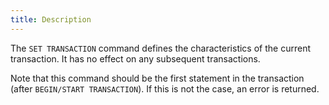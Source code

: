 ```yaml
---
title: Description
---
```


The `SET TRANSACTION` command defines the characteristics of the current transaction. It has no effect on any subsequent transactions.

Note that this command should be the first statement in the transaction (after `BEGIN/START TRANSACTION`). If this is not the case, an error is returned.
